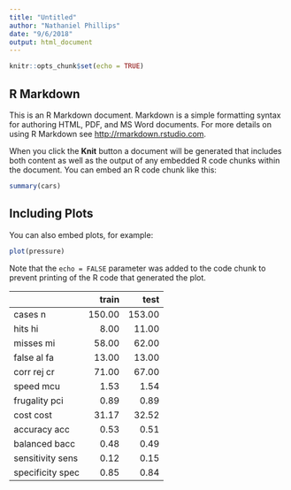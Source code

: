 ```yaml
---
title: "Untitled"
author: "Nathaniel Phillips"
date: "9/6/2018"
output: html_document
---
```


```r
knitr::opts_chunk$set(echo = TRUE)
```

## R Markdown

This is an R Markdown document. Markdown is a simple formatting syntax for authoring HTML, PDF, and MS Word documents. For more details on using R Markdown see <http://rmarkdown.rstudio.com>.

When you click the **Knit** button a document will be generated that includes both content as well as the output of any embedded R code chunks within the document. You can embed an R code chunk like this:

```r
summary(cars)
```

## Including Plots

You can also embed plots, for example:

```r
plot(pressure)
```

Note that the `echo = FALSE` parameter was added to the code chunk to prevent printing of the R code that generated the plot.


|                 |  train|   test|
|:----------------|------:|------:|
|cases       n    | 150.00| 153.00|
|hits        hi   |   8.00|  11.00|
|misses      mi   |  58.00|  62.00|
|false al    fa   |  13.00|  13.00|
|corr rej    cr   |  71.00|  67.00|
|speed       mcu  |   1.53|   1.54|
|frugality   pci  |   0.89|   0.89|
|cost        cost |  31.17|  32.52|
|accuracy    acc  |   0.53|   0.51|
|balanced    bacc |   0.48|   0.49|
|sensitivity sens |   0.12|   0.15|
|specificity spec |   0.85|   0.84|

